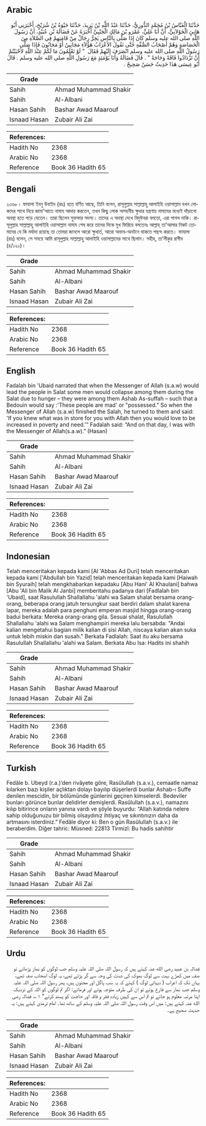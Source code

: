 ## Arabic


<div dir="rtl" lang="ar" style={{fontSize:'larger',backgroundColor:'#f8f9fa',padding:20}}>
حَدَّثَنَا الْعَبَّاسُ بْنُ مُحَمَّدٍ الدُّورِيُّ، حَدَّثَنَا عَبْدُ اللَّهِ بْنُ يَزِيدَ، حَدَّثَنَا حَيْوَةُ بْنُ شُرَيْحٍ، أَخْبَرَنِي أَبُو هَانِئٍ الْخَوْلاَنِيُّ، أَنَّ أَبَا عَلِيٍّ، عَمْرَو بْنَ مَالِكٍ الْجَنْبِيَّ أَخْبَرَهُ عَنْ فَضَالَةَ بْنِ عُبَيْدٍ، أَنَّ رَسُولَ اللَّهِ صلى الله عليه وسلم كَانَ إِذَا صَلَّى بِالنَّاسِ يَخِرُّ رِجَالٌ مِنْ قَامَتِهِمْ فِي الصَّلاَةِ مِنَ الْخَصَاصَةِ وَهُمْ أَصْحَابُ الصُّفَّةِ حَتَّى تَقُولَ الأَعْرَابُ هَؤُلاَءِ مَجَانِينُ أَوْ مَجَانُونَ فَإِذَا صَلَّى رَسُولُ اللَّهِ صلى الله عليه وسلم انْصَرَفَ إِلَيْهِمْ فَقَالَ ‏ "‏ لَوْ تَعْلَمُونَ مَا لَكُمْ عِنْدَ اللَّهِ لأَحْبَبْتُمْ أَنْ تَزْدَادُوا فَاقَةً وَحَاجَةً ‏"‏ ‏.‏ قَالَ فَضَالَةُ وَأَنَا يَوْمَئِذٍ مَعَ رَسُولِ اللَّهِ صلى الله عليه وسلم ‏.‏ قَالَ أَبُو عِيسَى هَذَا حَدِيثٌ حَسَنٌ صَحِيحٌ ‏.‏
</div>
<div style={{backgroundColor:'#f8f9fa',padding:20, marginBottom: 10}}><table> <thead> <tr> <th>Grade</th> <th></th> </tr> </thead> <tbody> <tr><td>Sahih</td><td>Ahmad Muhammad Shakir</td></tr><tr><td>Sahih</td><td>Al-Albani</td></tr><tr><td>Hasan Sahih</td><td>Bashar Awad Maarouf</td></tr><tr><td>Isnaad Hasan</td><td>Zubair Ali Zai</td></tr></tbody></table><table> <thead> <tr> <th>References:</th> <th></th> </tr> </thead> <tbody><tr><td>Hadith No</td><td>2368</td></tr><tr><td>Arabic No</td><td>2368</td></tr><tr><td>Reference</td><td>Book 36 Hadith 65</td></tr></tbody></table></div>

## Bengali


<div dir="ltr" lang="bn" style={{fontSize:'larger',backgroundColor:'#f8f9fa',padding:20}}>
২৩৬৮। ফাযালা ইবনু উবাইদ (রাঃ) হতে বর্ণিত আছে, তিনি বলেন, রাসূলুল্লাহ সাল্লাল্লাহু আলাইহি ওয়াসাল্লাম যখন লোকদের সাথে নিয়ে জামা'আতে নামায আদায় করতেন, তখন কিছু লোক অসহনীয় ক্ষুধার যন্ত্রণায় নামাযের মধ্যেই দাঁড়ানো অবস্থা হতে পড়ে যেতেন। তারা ছিলেন সুফফার সদস্য। তাদের এ অবস্থা দেখে বিদুঈনরা বলতো, এরা পাগল নাকি। রাসূলুল্লাহ সাল্লাল্লাহু আলাইহি ওয়াসাল্লাম নামায শেষ করে তাদের দিকে মুখ ফিরিয়ে বলতেনঃ আল্লাহ্ তা'আলার নিকট তোমাদের যে কি মর্যাদা রয়েছে তা তোমরা জানলে আরো ক্ষুধার্ত, আরো অভাব-অনটনে থাকতে পছন্দ করতে। ফাযালা (রাঃ) বলেন, সে সময়ে আমি রাসূলুল্লাহ সাল্লাল্লাহু আলাইহি ওয়াসাল্লামের সাথে ছিলাম। সহীহ, তা’লীকুর রাগীব (৪/১২০)।
</div>
<div style={{backgroundColor:'#f8f9fa',padding:20, marginBottom: 10}}><table> <thead> <tr> <th>Grade</th> <th></th> </tr> </thead> <tbody> <tr><td>Sahih</td><td>Ahmad Muhammad Shakir</td></tr><tr><td>Sahih</td><td>Al-Albani</td></tr><tr><td>Hasan Sahih</td><td>Bashar Awad Maarouf</td></tr><tr><td>Isnaad Hasan</td><td>Zubair Ali Zai</td></tr></tbody></table><table> <thead> <tr> <th>References:</th> <th></th> </tr> </thead> <tbody><tr><td>Hadith No</td><td>2368</td></tr><tr><td>Arabic No</td><td>2368</td></tr><tr><td>Reference</td><td>Book 36 Hadith 65</td></tr></tbody></table></div>

## English


<div dir="ltr" lang="en" style={{fontSize:'larger',backgroundColor:'#f8f9fa',padding:20}}>
Fadalah bin 'Ubaid narrated that when the Messenger of Allah (s.a.w) would lead the people in Salat some men would collapse among them during the Salat due to hunger – they were among them Ashab As-suffah – such that a Bedouin would say :'These people are mad' or "possessed." So when the Messenger of Allah (s.a.w) finished the Salah, he turned to them and said: 'If you knew what was in store for you with Allah then you would love to be increased in poverty and need.'” Fadalah said: “And on that day, I was with the Messenger of Allah(s.a.w).” (Hasan)
</div>
<div style={{backgroundColor:'#f8f9fa',padding:20, marginBottom: 10}}><table> <thead> <tr> <th>Grade</th> <th></th> </tr> </thead> <tbody> <tr><td>Sahih</td><td>Ahmad Muhammad Shakir</td></tr><tr><td>Sahih</td><td>Al-Albani</td></tr><tr><td>Hasan Sahih</td><td>Bashar Awad Maarouf</td></tr><tr><td>Isnaad Hasan</td><td>Zubair Ali Zai</td></tr></tbody></table><table> <thead> <tr> <th>References:</th> <th></th> </tr> </thead> <tbody><tr><td>Hadith No</td><td>2368</td></tr><tr><td>Arabic No</td><td>2368</td></tr><tr><td>Reference</td><td>Book 36 Hadith 65</td></tr></tbody></table></div>

## Indonesian


<div dir="ltr" lang="id" style={{fontSize:'larger',backgroundColor:'#f8f9fa',padding:20}}>
Telah menceritakan kepada kami [Al 'Abbas Ad Duri] telah menceritakan kepada kami ['Abdullah bin Yazid] telah menceritakan kepada kami [Haiwah bin Syuraih] telah mengkhabarkan kepadaku [Abu Hani' Al Khaulani] bahwa [Abu 'Ali bin Malik Al Janbi] memberitahu padanya dari [Fadlalah bin 'Ubaid], saat Rasulullah Shallallahu 'alahi wa Salam shalat bersama orang-orang, beberapa orang jatuh tersungkur saat berdiri dalam shalat karena lapar, mereka adalah para penghuni emperan masjid hingga orang-orang badui berkata: Mereka orang-orang gila. Sesuai shalat, Rasulullah Shallallahu 'alahi wa Salam menghampiri mereka lalu bersabda: "Andai kalian mengetahui bagian milik kalian di sisi Allah, niscaya kalian akan suka untuk lebih miskin dan susah." Berkata Fadlalah: Saat itu aku bersama Rasulullah Shallallahu 'alahi wa Salam. Berkata Abu Isa: Hadits ini shahih
</div>
<div style={{backgroundColor:'#f8f9fa',padding:20, marginBottom: 10}}><table> <thead> <tr> <th>Grade</th> <th></th> </tr> </thead> <tbody> <tr><td>Sahih</td><td>Ahmad Muhammad Shakir</td></tr><tr><td>Sahih</td><td>Al-Albani</td></tr><tr><td>Hasan Sahih</td><td>Bashar Awad Maarouf</td></tr><tr><td>Isnaad Hasan</td><td>Zubair Ali Zai</td></tr></tbody></table><table> <thead> <tr> <th>References:</th> <th></th> </tr> </thead> <tbody><tr><td>Hadith No</td><td>2368</td></tr><tr><td>Arabic No</td><td>2368</td></tr><tr><td>Reference</td><td>Book 36 Hadith 65</td></tr></tbody></table></div>

## Turkish


<div dir="ltr" lang="tr" style={{fontSize:'larger',backgroundColor:'#f8f9fa',padding:20}}>
Fedâle b. Ubeyd (r.a.)’den rivâyete göre, Rasûlullah (s.a.v.), cemaatle namaz kılarken bazı kişiler açlıktan dolayı bayılıp düşerlerdi bunlar Ashab-ı Suffe denilen mescidin, bir bölümünde günlerini geçiren kimselerdi. Bedeviler bunları görünce bunlar delidirler demişlerdi. Rasûlullah (s.a.v.), namazını kılıp bitirince onların yanına vardı ve şöyle buyurdu: “Allah katında nelere sahip olduğunuzu bir bilmiş olsaydınız ihtiyaç ve sıkıntınızın daha da artmasını isterdiniz.” Fedâle diyor ki: Ben o gün Rasûlullah (s.a.v.) ile beraberdim. Diğer tahric: Müsned: 22813 Tirmizî: Bu hadis sahihtir
</div>
<div style={{backgroundColor:'#f8f9fa',padding:20, marginBottom: 10}}><table> <thead> <tr> <th>Grade</th> <th></th> </tr> </thead> <tbody> <tr><td>Sahih</td><td>Ahmad Muhammad Shakir</td></tr><tr><td>Sahih</td><td>Al-Albani</td></tr><tr><td>Hasan Sahih</td><td>Bashar Awad Maarouf</td></tr><tr><td>Isnaad Hasan</td><td>Zubair Ali Zai</td></tr></tbody></table><table> <thead> <tr> <th>References:</th> <th></th> </tr> </thead> <tbody><tr><td>Hadith No</td><td>2368</td></tr><tr><td>Arabic No</td><td>2368</td></tr><tr><td>Reference</td><td>Book 36 Hadith 65</td></tr></tbody></table></div>

## Urdu


<div dir="rtl" lang="ur" style={{fontSize:'larger',backgroundColor:'#f8f9fa',padding:20}}>
فضالہ بن عبید رضی الله عنہ کہتے ہیں کہ رسول اللہ صلی اللہ علیہ وسلم جب لوگوں کو نماز پڑھاتے تو صف میں کھڑے بہت سے لوگ بھوک کی شدت کی وجہ سے گر پڑتے تھے، یہ لوگ اصحاب صفہ تھے، یہاں تک کہ اعراب ( دیہاتی لوگ ) کہتے کہ یہ سب پاگل اور مجنون ہیں، پھر رسول اللہ صلی اللہ علیہ وسلم جب نماز سے فارغ ہوتے تو ان کی طرف متوجہ ہوتے اور فرماتے: اگر تم لوگوں کو اللہ کے نزدیک اپنا مرتبہ معلوم ہو جائے تو تم اس سے کہیں زیادہ فقر و فاقہ اور حاجت کو پسند کرتے“ ۱؎، فضالہ رضی الله عنہ کہتے ہیں: میں اس وقت رسول اللہ صلی اللہ علیہ وسلم کے ساتھ تھا۔ امام ترمذی کہتے ہیں: یہ حدیث صحیح ہے۔
</div>
<div style={{backgroundColor:'#f8f9fa',padding:20, marginBottom: 10}}><table> <thead> <tr> <th>Grade</th> <th></th> </tr> </thead> <tbody> <tr><td>Sahih</td><td>Ahmad Muhammad Shakir</td></tr><tr><td>Sahih</td><td>Al-Albani</td></tr><tr><td>Hasan Sahih</td><td>Bashar Awad Maarouf</td></tr><tr><td>Isnaad Hasan</td><td>Zubair Ali Zai</td></tr></tbody></table><table> <thead> <tr> <th>References:</th> <th></th> </tr> </thead> <tbody><tr><td>Hadith No</td><td>2368</td></tr><tr><td>Arabic No</td><td>2368</td></tr><tr><td>Reference</td><td>Book 36 Hadith 65</td></tr></tbody></table></div>